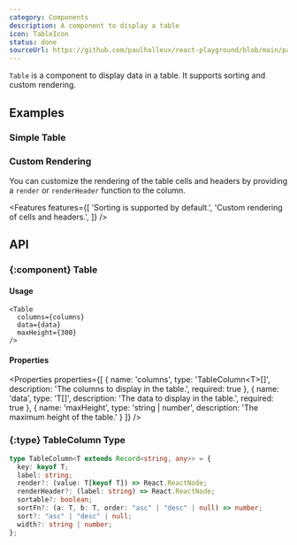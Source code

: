 ```yaml
---
category: Components
description: A component to display a table
icon: TableIcon
status: done
sourceUrl: https://github.com/paulhalleux/react-playground/blob/main/packages/playground/src/components/Table/Table.tsx
---
```


`Table` is a component to display data in a table. It supports sorting and custom rendering.

## Examples

### Simple Table

<Example name="Table/SimpleTable" highlight="13-30" />

### Custom Rendering

You can customize the rendering of the table cells and headers by providing a `render` or `renderHeader` function to the column.

<Example name="Table/CustomRendering" highlight="25-37" />

<Features features={[
  'Sorting is supported by default.',
  'Custom rendering of cells and headers.',
]} />

## API

### \{:component} Table

#### Usage

```tsx
<Table
  columns={columns}
  data={data}
  maxHeight={300}
/>
```

#### Properties

<Properties properties={[
  { name: 'columns', type: 'TableColumn\<T\>[]', description: 'The columns to display in the table.', required: true },
  { name: 'data', type: 'T[]', description: 'The data to display in the table.', required: true },
  { name: 'maxHeight', type: 'string | number', description: 'The maximum height of the table.' }
]} />

### \{:type} TableColumn Type

```typescript
type TableColumn<T extends Record<string, any>> = {
  key: keyof T;
  label: string;
  render?: (value: T[keyof T]) => React.ReactNode;
  renderHeader?: (label: string) => React.ReactNode;
  sortable?: boolean;
  sortFn?: (a: T, b: T, order: "asc" | "desc" | null) => number;
  sort?: "asc" | "desc" | null;
  width?: string | number;
};
```